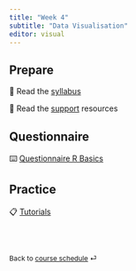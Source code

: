 ```yaml
---
title: "Week 4"
subtitle: "Data Visualisation"
editor: visual
---
```



## Prepare

📖 Read the [syllabus](/course-syllabus.html)

📖 Read the [support](/course-support.html) resources


## Questionnaire

⌨️ [Questionnaire R Basics](/questionnaire/qcm-week-4.qmd)

## Practice

📋 [Tutorials](/labs/lab-week-4.qmd)

<br><br>

::: {style="font-size: 0.875em;"}
Back to [course schedule](/ "Course schedule") ⏎
:::